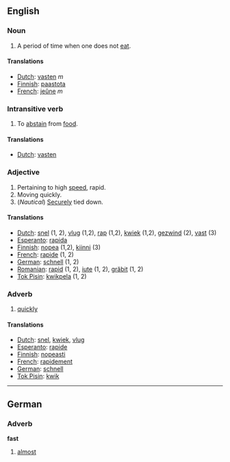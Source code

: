 ==English==
===Noun===

#A period of time when one does not [[eat]].

====Translations====
*[[Dutch]]: [[vasten]] ''m''
*[[Finnish]]: [[paastota]]
*[[French]]: [[jeûne]] ''m''

===Intransitive verb===

#To [[abstain]] from [[food]].

====Translations====
*[[Dutch]]: [[vasten]]

===Adjective===

#Pertaining to high [[speed]], rapid. 
#Moving quickly.
#(''Nautical'') [[Secure]]ly tied down.

====Translations====
*[[Dutch]]: [[snel]] (1, 2), [[vlug]] (1,2), [[rap]] (1,2), [[kwiek]] (1,2), [[gezwind]] (2), [[vast]] (3)
*[[Esperanto]]: [[rapida]]
*[[Finnish]]: [[nopea]] (1,2), [[kiinni]] (3)
*[[French]]: [[rapide]] (1, 2)
*[[German]]: [[schnell]] (1, 2)
*[[Romanian]]: [[rapid]] (1, 2), [[iute]] (1, 2), [[grăbit]] (1, 2)
*[[Tok Pisin]]: [[kwikpela]] (1, 2)

===Adverb===

#[[quickly]]

====Translations====
*[[Dutch]]: [[snel]], [[kwiek]], [[vlug]]
*[[Esperanto]]: [[rapide]]
*[[Finnish]]: [[nopeasti]]
*[[French]]: [[rapidement]]
*[[German]]: [[schnell]]
*[[Tok Pisin]]: [[kwik]]

----
==German==
===Adverb===
'''fast'''

# [[almost]]